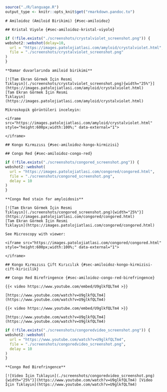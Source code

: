 ```r
source("./R/language.R")
output_type <- knitr::opts_knit$get("rmarkdown.pandoc.to")
```

```asis
# Amiloidoz (Amiloid Birikimi) {#sec-amiloidoz}
```

```asis
## Kristal Viyole {#sec-amiloidoz-kristal-viyole}
```

```r
if (!file.exists("./screenshots/crystalviolet_screenshot.png")) {
webshot2::webshot(delay=10,
  url = "https://images.patolojiatlasi.com/amyloid/crystalviolet.html",
  file = "./screenshots/crystalviolet_screenshot.png"
)
}
```

```asis
**Damar duvarlarında amiloid birikimi**

[![Tam Ekran Görmek İçin Resmi
Tıklayın](./screenshots/crystalviolet_screenshot.png){width="25%"}](https://images.patolojiatlasi.com/amyloid/crystalviolet.html)
[Tam Ekran Görmek İçin Resmi
Tıklayın](https://images.patolojiatlasi.com/amyloid/crystalviolet.html)
```


```asis

Mikroskopik görüntüleri inceleyin:

<iframe src="https://images.patolojiatlasi.com/amyloid/crystalviolet.html" style="height:600px;width:100%;" data-external="1">

</iframe>
```

```asis
## Kongo Kırmızısı {#sec-amiloidoz-kongo-kirmizisi}
```

```asis
## Congo Red {#sec-amiloidoz-congo-red}
```


```r
if (!file.exists("./screenshots/congored_screenshot.png")) {
webshot2::webshot(
  url = "https://images.patolojiatlasi.com/congored/congored.html",
  file = "./screenshots/congored_screenshot.png",
  delay = 10
)
}
```

```asis

**Congo Red stain for amyloidosis**

[![Tam Ekran Görmek İçin Resmi
Tıklayın](./screenshots/congored_screenshot.png){width="25%"}](https://images.patolojiatlasi.com/congored/congored.html)
[Tam Ekran Görmek İçin Resmi
Tıklayın](https://images.patolojiatlasi.com/congored/congored.html)

```

```asis

See Microscopy with viewer:

<iframe src="https://images.patolojiatlasi.com/congored/congored.html" style="height:600px;width:100%;" data-external="1">

</iframe>
```


```asis
## Kongo Kırmızısı Çift Kırıcılık {#sec-amiloidoz-kongo-kirmizisi-cift-kiricilik}
```


```asis
## Congo Red Birefringence {#sec-amiloidoz-congo-red-birefringence}
```


```asis

{{< video https://www.youtube.com/embed/U9glkfQLTm4 >}}

```

```asis

[https://www.youtube.com/watch?v=U9glkfQLTm4](https://www.youtube.com/watch?v=U9glkfQLTm4)

```


```asis

{{< video https://www.youtube.com/embed/U9glkfQLTm4 >}}

```

```asis

[https://www.youtube.com/watch?v=U9glkfQLTm4](https://www.youtube.com/watch?v=U9glkfQLTm4)

```


```r
if (!file.exists("./screenshots/congoredvideo_screenshot.png")) {
webshot2::webshot(
  url = "https://www.youtube.com/watch?v=U9glkfQLTm4",
  file = "./screenshots/congoredvideo_screenshot.png",
  delay = 10
)
}
```



```asis

**Congo Red Birefringence**

[![Video İçin Tıklayın](./screenshots/congoredvideo_screenshot.png){width="25%"}](https://www.youtube.com/watch?v=U9glkfQLTm4) [Video İçin Tıklayın](https://www.youtube.com/watch?v=U9glkfQLTm4)

```
